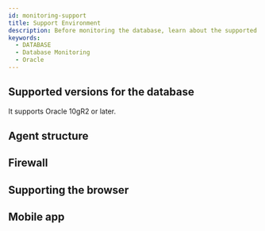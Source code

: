 ```yaml
---
id: monitoring-support
title: Support Environment
description: Before monitoring the database, learn about the supported database types.
keywords:
  - DATABASE
  - Database Monitoring
  - Oracle
---
```



<Desc name='Oracle' />

## Supported versions for the database

It supports Oracle 10gR2 or later.


<DBsupportNote />

## Agent structure


<Dbsupportenvagentconstruction />

## Firewall


<Proxy />

## Supporting the browser


<Supportedbrowser />

## Mobile app


<Mobileapp />
